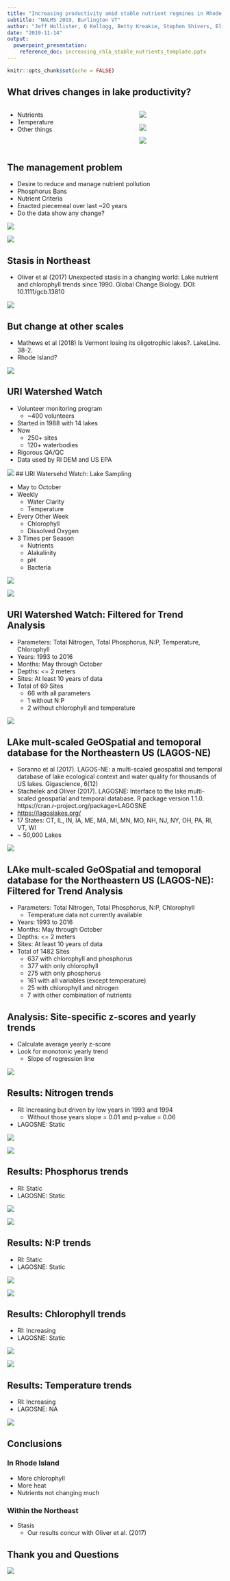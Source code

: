 ```yaml
---
title: "Increasing productivity amid stable nutrient regmines in Rhode Island Lakes and Reservoirs"
subtitle: "NALMS 2019, Burlington VT"
author: "Jeff Hollister, Q Kellogg, Betty Kreakie, Stephen Shivers, Elizabeth Herron, Linda Green, Bryan Milstead, and Art Gold"
date: "2019-11-14"
output:  
  powerpoint_presentation:
    reference_doc: increasing_chla_stable_nutrients_template.pptx
---
```


```r
knitr::opts_chunk$set(echo = FALSE)
```


## What drives changes in lake productivity?
::::::::::::::{.columns}
:::{.column}
- Nutrients
- Temperature
- Other things
:::
:::{.column}

![](figures/es-2016-02575v_0006.jpeg)

![](figures/tn_tp_chla_plot.jpg)

![](figures/temp_chla_plot.jpg)
:::
::::::::::::::

## The management problem

- Desire to reduce and manage nutrient pollution
- Phosphorus Bans
- Nutrient Criteria
- Enacted piecemeal over last ~20 years
- Do the data show any change?

![](figures/green_lake.png)

![](figures/not_green_lake.png)

## Stasis in Northeast

- Oliver et al (2017) Unexpected stasis in a changing world: Lake nutrient and
chlorophyll trends since 1990. Global Change Biology. DOI: 10.1111/gcb.13810

![](figures/10.1111-gcb.13810Figure138100001.jpg)

## But change at other scales

- Mathews et al (2018) Is Vermont losing its oligotrophic lakes?. LakeLine. 38-2.
- Rhode Island?

![](figures/mathews_vt_olgio_lakeline_fig2.jpg)

## URI Watershed Watch

- Volunteer monitoring program
  - ~400 volunteers
- Started in 1988 with 14 lakes
- Now
  - 250+ sites
  - 120+ waterbodies
- Rigorous QA/QC
- Data used by RI DEM and US EPA

![](figures/WW-Logo1.gif)
## URI Watersehd Watch: Lake Sampling

- May to October
- Weekly
  - Water Clarity
  - Temperature
- Every Other Week
  - Chlorophyll
  - Dissolved Oxygen
- 3 Times per Season
  - Nutrients
  - Alakalinity
  - pH
  - Bacteria

![](figures/boy-w-tube_EH.jpg)
  
![](figures/14 V lowering deep sampler_EH.jpg)

## URI Watershed Watch: Filtered for Trend Analysis

- Parameters: Total Nitrogen, Total Phosphorus, N:P, Temperature, Chlorophyll
- Years: 1993 to 2016
- Months: May through October
- Depths: <= 2 meters
- Sites: At least 10 years of data
- Total of 69 Sites
  - 66 with all parameters
  - 1 without N:P
  - 2 without chlorophyll and temperature

![](figures/ww_map.jpg)

## LAke mult-scaled GeOSpatial and temoporal database for the Northeastern US (LAGOS-NE)

- Soranno et al (2017). LAGOS-NE: a multi-scaled geospatial and temporal database of lake ecological context and water quality for thousands of US lakes. Gigascience, 6(12)
- Stachelek and Oliver (2017). LAGOSNE: Interface to the lake multi-scaled geospatial and temporal database. R package version 1.1.0. https://cran.r-project.org/package=LAGOSNE
- <https://lagoslakes.org/>
- 17 States: CT, IL, IN, IA, ME, MA, MI, MN, MO, NH, NJ, NY, OH, PA, RI, VT, WI
- ~ 50,000 Lakes

![](figures/gix101fig1.jpeg)

## LAke mult-scaled GeOSpatial and temoporal database for the Northeastern US (LAGOS-NE): Filtered for Trend Analysis

- Parameters: Total Nitrogen, Total Phosphorus, N:P, Chlorophyll
  - Temperature data not currently available
- Years: 1993 to 2016
- Months: May through October
- Depths: <= 2 meters
- Sites: At least 10 years of data
- Total of 1482 Sites
  - 637 with chlorophyll and phosphorus
  - 377 with only chlorophyll
  - 275 with only phosphorus
  - 161 with all variables (except temperature)
  - 25 with chlorophyll and nitrogen
  - 7 with other combination of nutrients


## Analysis: Site-specific z-scores and yearly trends

- Calculate average yearly z-score
- Look for monotonic yearly trend
  - Slope of regression line 

![](figures/z-score_schematic.jpg)

## Results: Nitrogen trends

- RI: Increasing but driven by low years in 1993 and 1994
  - Without those years slope = 0.01 and p-value = 0.06
- LAGOSNE: Static

![](figures/ww_tn_trends.jpg)

![](figures/lagos_tn_trends.jpg)

## Results: Phosphorus trends

- RI: Static
- LAGOSNE: Static

![](figures/ww_tp_trends.jpg)

![](figures/lagos_tp_trends.jpg)

## Results: N:P trends

- RI: Static
- LAGOSNE: Static

![](figures/ww_np_trends.jpg)

![](figures/lagos_np_trends.jpg)

## Results: Chlorophyll trends

- RI: Increasing
- LAGOSNE: Static

![](figures/ww_chla_trends.jpg)

![](figures/lagos_chla_trends.jpg)

## Results: Temperature trends

- RI: Increasing
- LAGOSNE: NA

![](figures/ww_temp_trends.jpg)

## Conclusions

### In Rhode Island
- More chlorophyll
- More heat
- Nutrients not changing much

### Within the Northeast
- Stasis
  - Our results concur with Oliver et al. (2017)

## Thank you and Questions

![](figures/yawgoo.jpg)